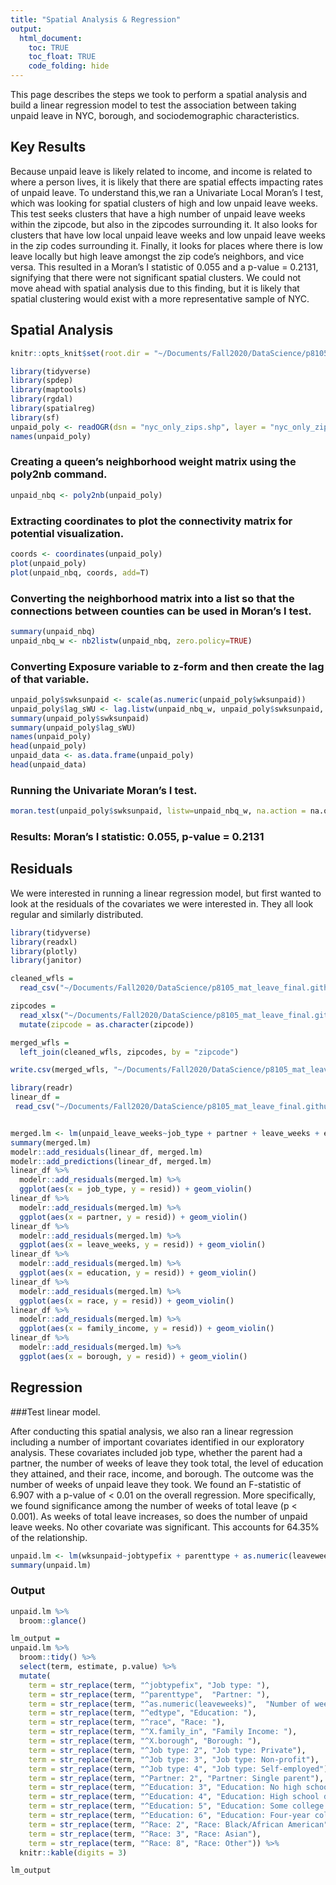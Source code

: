```yaml
---
title: "Spatial Analysis & Regression"
output: 
  html_document:
    toc: TRUE
    toc_float: TRUE
    code_folding: hide
---
```


This page describes the steps we took to perform a spatial analysis and build a linear regression model to test the association between taking unpaid leave in NYC, borough, and sociodemographic characteristics.

## Key Results

Because unpaid leave is likely related to income, and income is related to where a person lives, it is likely that there are spatial effects impacting rates of unpaid leave. To understand this,we ran a Univariate Local Moran's I test, which was looking for spatial clusters of high and low unpaid leave weeks. This test seeks clusters that have a high number of unpaid leave weeks within the zipcode, but also in the zipcodes surrounding it. It also looks for clusters that have low local unpaid leave weeks and low unpaid leave weeks in the zip codes surrounding it. Finally, it looks for places where there is low leave locally but high leave amongst the zip code's neighbors, and vice versa. This resulted in a Moran's I statistic of 0.055 and a p-value = 0.2131, signifying that there were not significant spatial clusters. We could not move ahead with spatial analysis due to this finding, but it is likely that spatial clustering would exist with a more representative sample of NYC. 

## Spatial Analysis 

```r
knitr::opts_knit$set(root.dir = "~/Documents/Fall2020/DataScience/p8105_maternity_leave_nyc/map")
```

```r
library(tidyverse)
library(spdep)
library(maptools)
library(rgdal)
library(spatialreg)
library(sf)
unpaid_poly <- readOGR(dsn = "nyc_only_zips.shp", layer = "nyc_only_zips")
names(unpaid_poly)
```

### Creating a queen's neighborhood weight matrix using the poly2nb command.

```r
unpaid_nbq <- poly2nb(unpaid_poly)
```

### Extracting coordinates to plot the connectivity matrix for potential visualization.

```r
coords <- coordinates(unpaid_poly)
plot(unpaid_poly)
plot(unpaid_nbq, coords, add=T)
```


### Converting the neighborhood matrix into a list so that the connections between counties can be used in Moran's I test.
```r
summary(unpaid_nbq)
unpaid_nbq_w <- nb2listw(unpaid_nbq, zero.policy=TRUE)
```

### Converting Exposure variable to z-form and then create the lag of that variable.
```r
unpaid_poly$swksunpaid <- scale(as.numeric(unpaid_poly$wksunpaid))
unpaid_poly$lag_sWU <- lag.listw(unpaid_nbq_w, unpaid_poly$swksunpaid, zero.policy=TRUE, NAOK=TRUE)
summary(unpaid_poly$swksunpaid)
summary(unpaid_poly$lag_sWU)
names(unpaid_poly)
head(unpaid_poly)
unpaid_data <- as.data.frame(unpaid_poly)
head(unpaid_data)
```

### Running the Univariate Moran's I test.
```r
moran.test(unpaid_poly$swksunpaid, listw=unpaid_nbq_w, na.action = na.omit, zero.policy = TRUE)
```

### Results: Moran's I statistic: 0.055, p-value = 0.2131

## Residuals

We were interested in running a linear regression model, but first wanted to look at the residuals of the covariates we were interested in. They all look regular and similarly distributed. 

```r

library(tidyverse)
library(readxl)
library(plotly)
library(janitor)

cleaned_wfls = 
  read_csv("~/Documents/Fall2020/DataScience/p8105_mat_leave_final.github.io/data/cleaned_wfls.csv")

zipcodes =
  read_xlsx("~/Documents/Fall2020/DataScience/p8105_mat_leave_final.github.io/data/zip_codes.xlsx") %>% 
  mutate(zipcode = as.character(zipcode))

merged_wfls = 
  left_join(cleaned_wfls, zipcodes, by = "zipcode")

write.csv(merged_wfls, "~/Documents/Fall2020/DataScience/p8105_mat_leave_final.github.io/data/merged_wfls.csv")

```

```r
library(readr)
linear_df = 
 read_csv("~/Documents/Fall2020/DataScience/p8105_mat_leave_final.github.io/data/merged_wfls.csv")


merged.lm <- lm(unpaid_leave_weeks~job_type + partner + leave_weeks + education + race + family_income + borough, data=linear_df)
summary(merged.lm)
modelr::add_residuals(linear_df, merged.lm)
modelr::add_predictions(linear_df, merged.lm)
linear_df %>% 
  modelr::add_residuals(merged.lm) %>% 
  ggplot(aes(x = job_type, y = resid)) + geom_violin()
linear_df %>% 
  modelr::add_residuals(merged.lm) %>% 
  ggplot(aes(x = partner, y = resid)) + geom_violin()
linear_df %>% 
  modelr::add_residuals(merged.lm) %>% 
  ggplot(aes(x = leave_weeks, y = resid)) + geom_violin()
linear_df %>% 
  modelr::add_residuals(merged.lm) %>% 
  ggplot(aes(x = education, y = resid)) + geom_violin()
linear_df %>% 
  modelr::add_residuals(merged.lm) %>% 
  ggplot(aes(x = race, y = resid)) + geom_violin()
linear_df %>% 
  modelr::add_residuals(merged.lm) %>% 
  ggplot(aes(x = family_income, y = resid)) + geom_violin()
linear_df %>% 
  modelr::add_residuals(merged.lm) %>% 
  ggplot(aes(x = borough, y = resid)) + geom_violin()
```


## Regression

###Test linear model.

After conducting this spatial analysis, we also ran a linear regression including a number of important covariates identified in our exploratory analysis. These covariates included job type, whether the parent had a partner, the number of weeks of leave they took total, the level of education they attained, and their race, income, and borough. The outcome was the number of weeks of unpaid leave they took. We found an F-statistic of 6.907 with a p-value of < 0.01 on the overall regression. More specifically, we found significance among the number of weeks of total leave (p < 0.001). As weeks of total leave increases, so does the number of unpaid leave weeks. No other covariate was significant. This accounts for 64.35% of the relationship.


```r
unpaid.lm <- lm(wksunpaid~jobtypefix + parenttype + as.numeric(leaveweeks) + edtype + race + X.family_in + X.borough, data=unpaid_poly)
summary(unpaid.lm)
```

### Output 

```r
unpaid.lm %>% 
  broom::glance()

lm_output = 
unpaid.lm %>% 
  broom::tidy() %>% 
  select(term, estimate, p.value) %>% 
  mutate(
    term = str_replace(term, "^jobtypefix", "Job type: "),
    term = str_replace(term, "^parenttype",  "Partner: "),
    term = str_replace(term, "^as.numeric(leaveweeks)",  "Number of weeks on leave"),
    term = str_replace(term, "^edtype", "Education: "),
    term = str_replace(term, "^race", "Race: "),
    term = str_replace(term, "^X.family_in", "Family Income: "),
    term = str_replace(term, "^X.borough", "Borough: "),
    term = str_replace(term, "^Job type: 2", "Job type: Private"),
    term = str_replace(term, "^Job type: 3", "Job type: Non-profit"),
    term = str_replace(term, "^Job type: 4", "Job type: Self-employed"),
    term = str_replace(term, "^Partner: 2", "Partner: Single parent"),
    term = str_replace(term, "^Education: 3", "Education: No high school degree"),
    term = str_replace(term, "^Education: 4", "Education: High school degree/GED"),
    term = str_replace(term, "^Education: 5", "Education: Some college or technical school"),
    term = str_replace(term, "^Education: 6", "Education: Four-year college or higher"),
    term = str_replace(term, "^Race: 2", "Race: Black/African American"),
    term = str_replace(term, "^Race: 3", "Race: Asian"),
    term = str_replace(term, "^Race: 8", "Race: Other")) %>% 
  knitr::kable(digits = 3)
```

```r
lm_output
```

